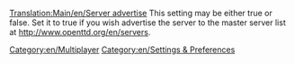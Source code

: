 [[Translation:Main/en/Server advertise]]
{{en/-}}
This setting may be either true or false. Set it to true if you wish advertise the server to the master server list at http://www.openttd.org/en/servers.
[[Category:en/Multiplayer]]
[[Category:en/Settings & Preferences]]


{{OpenTTD-Patch-Stub}}